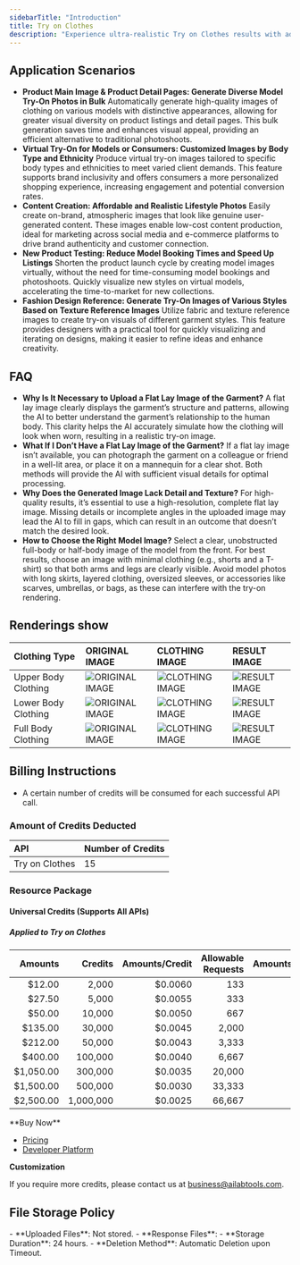 ```yaml
---
sidebarTitle: "Introduction"
title: Try on Clothes
description: "Experience ultra-realistic Try on Clothes results with advanced AI, transforming flat clothing images and full-body portraits into accurate try-on visuals that showcase garment fit and style for a life-like preview."
---
```


## Application Scenarios

- **Product Main Image & Product Detail Pages: Generate Diverse Model Try-On Photos in Bulk**
  Automatically generate high-quality images of clothing on various models with distinctive appearances, allowing for greater visual diversity on product listings and detail pages. This bulk generation saves time and enhances visual appeal, providing an efficient alternative to traditional photoshoots.
- **Virtual Try-On for Models or Consumers: Customized Images by Body Type and Ethnicity**
  Produce virtual try-on images tailored to specific body types and ethnicities to meet varied client demands. This feature supports brand inclusivity and offers consumers a more personalized shopping experience, increasing engagement and potential conversion rates.
- **Content Creation: Affordable and Realistic Lifestyle Photos**
  Easily create on-brand, atmospheric images that look like genuine user-generated content. These images enable low-cost content production, ideal for marketing across social media and e-commerce platforms to drive brand authenticity and customer connection.
- **New Product Testing: Reduce Model Booking Times and Speed Up Listings**
  Shorten the product launch cycle by creating model images virtually, without the need for time-consuming model bookings and photoshoots. Quickly visualize new styles on virtual models, accelerating the time-to-market for new collections.
- **Fashion Design Reference: Generate Try-On Images of Various Styles Based on Texture Reference Images**
  Utilize fabric and texture reference images to create try-on visuals of different garment styles. This feature provides designers with a practical tool for quickly visualizing and iterating on designs, making it easier to refine ideas and enhance creativity.

## FAQ

- **Why Is It Necessary to Upload a Flat Lay Image of the Garment?**
  A flat lay image clearly displays the garment’s structure and patterns, allowing the AI to better understand the garment’s relationship to the human body. This clarity helps the AI accurately simulate how the clothing will look when worn, resulting in a realistic try-on image.
- **What If I Don’t Have a Flat Lay Image of the Garment?**
  If a flat lay image isn’t available, you can photograph the garment on a colleague or friend in a well-lit area, or place it on a mannequin for a clear shot. Both methods will provide the AI with sufficient visual details for optimal processing.
- **Why Does the Generated Image Lack Detail and Texture?**
  For high-quality results, it’s essential to use a high-resolution, complete flat lay image. Missing details or incomplete angles in the uploaded image may lead the AI to fill in gaps, which can result in an outcome that doesn’t match the desired look.
- **How to Choose the Right Model Image?**
  Select a clear, unobstructed full-body or half-body image of the model from the front. For best results, choose an image with minimal clothing (e.g., shorts and a T-shirt) so that both arms and legs are clearly visible. Avoid model photos with long skirts, layered clothing, oversized sleeves, or accessories like scarves, umbrellas, or bags, as these can interfere with the try-on rendering.

## Renderings show

| Clothing Type       | ORIGINAL IMAGE                                                                                | CLOTHING IMAGE                                                                         | RESULT IMAGE                                                                              |
|:--------------------|:----------------------------------------------------------------------------------------------|:---------------------------------------------------------------------------------------|:------------------------------------------------------------------------------------------|
| Upper Body Clothing | ![ORIGINAL IMAGE](https://ai-resource.ailabtools.com/try-on-clothes/doc/OriginalImage-1.webp) | ![CLOTHING IMAGE](https://ai-resource.ailabtools.com/try-on-clothes/doc/top-1.webp)    | ![RESULT IMAGE](https://ai-resource.ailabtools.com/try-on-clothes/doc/ResultImage-1.webp) |
| Lower Body Clothing | ![ORIGINAL IMAGE](https://ai-resource.ailabtools.com/try-on-clothes/doc/OriginalImage-1.webp) | ![CLOTHING IMAGE](https://ai-resource.ailabtools.com/try-on-clothes/doc/bottom-1.webp) | ![RESULT IMAGE](https://ai-resource.ailabtools.com/try-on-clothes/doc/ResultImage-2.webp) |
| Full Body Clothing  | ![ORIGINAL IMAGE](https://ai-resource.ailabtools.com/try-on-clothes/doc/OriginalImage-1.webp) | ![CLOTHING IMAGE](https://ai-resource.ailabtools.com/try-on-clothes/doc/full-1.webp)   | ![RESULT IMAGE](https://ai-resource.ailabtools.com/try-on-clothes/doc/ResultImage-3.webp) |

## Billing Instructions

- A certain number of credits will be consumed for each successful API call.

### Amount of Credits Deducted

| API            | Number of Credits |
|:---------------|:------------------|
| Try on Clothes | 15                |

### Resource Package

#### Universal Credits (Supports All APIs)

##### Applied to Try on Clothes

|   Amounts |   Credits | Amounts/Credit | Allowable Requests | Amounts/Request |
|----------:|----------:|---------------:|-------------------:|----------------:|
|    $12.00 |     2,000 |        $0.0060 |                133 |         $0.0900 |
|    $27.50 |     5,000 |        $0.0055 |                333 |         $0.0825 |
|    $50.00 |    10,000 |        $0.0050 |                667 |         $0.0750 |
|   $135.00 |    30,000 |        $0.0045 |              2,000 |         $0.0675 |
|   $212.00 |    50,000 |        $0.0043 |              3,333 |         $0.0645 |
|   $400.00 |   100,000 |        $0.0040 |              6,667 |         $0.0600 |
| $1,050.00 |   300,000 |        $0.0035 |             20,000 |         $0.0525 |
| $1,500.00 |   500,000 |        $0.0030 |             33,333 |         $0.0450 |
| $2,500.00 | 1,000,000 |        $0.0025 |             66,667 |         $0.0375 |
<Tip>
**Buy Now**

- <a href="https://www.ailabtools.com/price?tab=developer" target="_blank">Pricing</a>
- <a href="https://www.ailabtools.com/developer-platform" target="_blank">Developer Platform</a>

**Customization**

If you require more credits, please contact us at <a href="mailto:business@ailabtools.com">business@ailabtools.com</a>.
</Tip>
## File Storage Policy
<Tip>
- **Uploaded Files**: Not stored.
- **Response Files**:
  - **Storage Duration**: 24 hours.
  - **Deletion Method**: Automatic Deletion upon Timeout.
</Tip>  